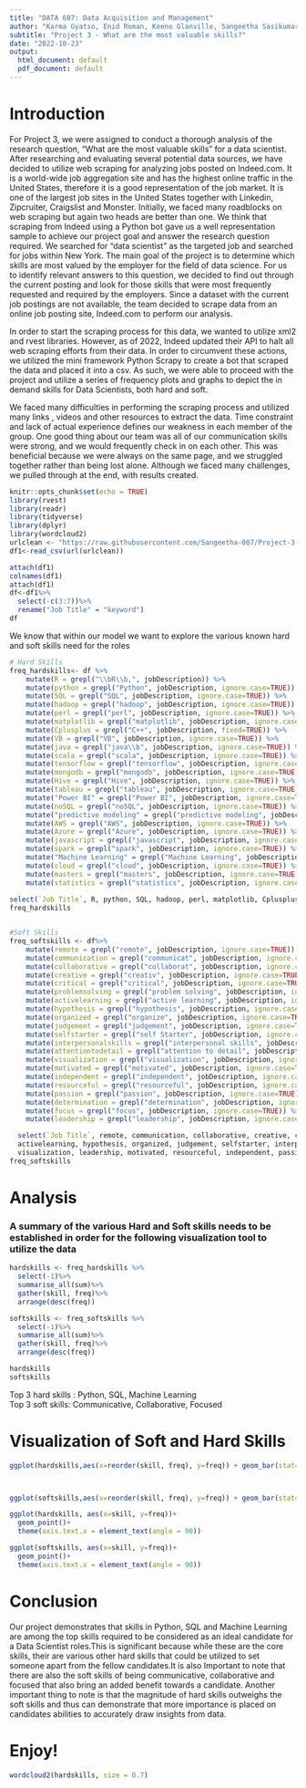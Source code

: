 ```yaml
---
title: "DATA 607: Data Acquisition and Management"
author: "Karma Gyatso, Enid Roman, Keeno Glanville, Sangeetha Sasikumar, Melvin Matanos"
subtitle: "Project 3 - What are the most valuable skills?"
date: "2022-10-23"
output:
  html_document: default
  pdf_document: default
---
```


# Introduction

For Project 3, we were assigned to conduct a thorough analysis of the research question, "What are the most valuable skills" for a data scientist. After researching and evaluating several potential data sources, we have decided to utilize web scraping for analyzing jobs posted on Indeed.com. It is a world-wide job aggregation site and has the highest online traffic in the United States, therefore it is a good representation of the job market. It is one  of the largest job sites in the United States together with Linkedin, Zipcruiter, Craigslist and Monster. Initially, we faced many roadblocks on web scraping but again two heads are better than one. We think that scraping from Indeed using a Python bot gave us a well representation sample to achieve our project goal and answer the research question required. We searched for “data scientist” as the targeted job and searched for jobs within New York. The main goal of the project is to determine which skills are most valued by the employer for the field of data science. For us to identify relevant answers to this question, we decided to find out through the current posting and look for those skills that were most frequently requested and required by the employers. Since a dataset with the current job postings are not available, the team decided to scrape data from an online job posting site, Indeed.com to perform our analysis.

In order to start the scraping process for this data, we wanted to utilize xml2 and rvest libraries.  However, as of 2022, Indeed updated their API to halt all web scraping efforts from their data. In order to circumvent these actions, we utilized the mini framework Python Scrapy to create a bot that scraped the data and placed it into a csv. As such, we were able to proceed with the project and utilize a series of frequency plots and graphs to depict the in demand skills for Data Scientists, both hard and soft.

We faced many difficulties in performing the scraping process and utilized many links , videos and other resources to extract the data. Time constraint and lack of actual experience defines our weakness in each member of the group. One good thing about our team was all of our communication skills were strong, and we would frequently check in on each other. This was beneficial because we were always on the same page, and we struggled together rather than being lost alone. Although we faced many challenges, we pulled through at the end, with results created. 


```r
knitr::opts_chunk$set(echo = TRUE)
library(rvest)
library(readr)
library(tidyverse)
library(dplyr)
library(wordcloud2)
urlclean <- "https://raw.githubusercontent.com/Sangeetha-007/Project-3-607/main/test2.csv"
df1<-read_csv(url(urlclean))

attach(df1)
colnames(df1)
attach(df1)
df<-df1%>%
  select(-c(3:7))%>%
  rename("Job Title" = "keyword")
df
```

We know that within our model we want to explore the various known hard and soft skills need for the roles

```r
# Hard Skills
freq_hardskills<- df %>%
    mutate(R = grepl("\\bR\\b,", jobDescription)) %>%
    mutate(python = grepl("Python", jobDescription, ignore.case=TRUE)) %>%
    mutate(SQL = grepl("SQL", jobDescription, ignore.case=TRUE)) %>%
    mutate(hadoop = grepl("hadoop", jobDescription, ignore.case=TRUE)) %>%
    mutate(perl = grepl("perl", jobDescription, ignore.case=TRUE)) %>%
    mutate(matplotlib = grepl("matplotlib", jobDescription, ignore.case=TRUE)) %>%
    mutate(Cplusplus = grepl("C++", jobDescription, fixed=TRUE)) %>%
    mutate(VB = grepl("VB", jobDescription, ignore.case=TRUE)) %>%
    mutate(java = grepl("java\\b", jobDescription, ignore.case=TRUE)) %>%
    mutate(scala = grepl("scala", jobDescription, ignore.case=TRUE)) %>%
    mutate(tensorflow = grepl("tensorflow", jobDescription, ignore.case=TRUE)) %>%
    mutate(mongodb = grepl("mongodb", jobDescription, ignore.case=TRUE)) %>%
    mutate(Hive = grepl("Hive", jobDescription, ignore.case=TRUE)) %>%
    mutate(tableau = grepl("tableau", jobDescription, ignore.case=TRUE)) %>%
    mutate("Power BI" = grepl("Power BI", jobDescription, ignore.case=TRUE)) %>%
    mutate(noSQL = grepl("noSQL", jobDescription, ignore.case=TRUE)) %>%
    mutate("predictive modeling" = grepl("predictive modeling", jobDescription, ignore.case=TRUE)) %>%
    mutate(AWS = grepl("AWS", jobDescription, ignore.case=TRUE)) %>%
    mutate(Azure = grepl("Azure", jobDescription, ignore.case=TRUE)) %>%
    mutate(javascript = grepl("javascript", jobDescription, ignore.case=TRUE)) %>%
    mutate(spark = grepl("spark", jobDescription, ignore.case=TRUE)) %>%
    mutate("Machine Learning" = grepl("Machine Learning", jobDescription, ignore.case=TRUE)) %>%
    mutate(cloud = grepl("cloud", jobDescription, ignore.case=TRUE)) %>%
    mutate(masters = grepl("masters", jobDescription, ignore.case=TRUE)) %>%
    mutate(statistics = grepl("statistics", jobDescription, ignore.case=TRUE)) %>%
  
select(`Job Title`, R, python, SQL, hadoop, perl, matplotlib, Cplusplus, VB, java, "Machine Learning", scala, tensorflow, mongodb, javascript, spark, Hive, tableau, "Power BI", noSQL,"predictive modeling", AWS, Azure, cloud, masters, statistics)
freq_hardskills


#Soft Skills
freq_softskills <- df%>%
    mutate(remote = grepl("remote", jobDescription, ignore.case=TRUE)) %>%
    mutate(communication = grepl("communicat", jobDescription, ignore.case=TRUE)) %>%
    mutate(collaborative = grepl("collaborat", jobDescription, ignore.case=TRUE)) %>%
    mutate(creative = grepl("creativ", jobDescription, ignore.case=TRUE)) %>%
    mutate(critical = grepl("critical", jobDescription, ignore.case=TRUE)) %>%
    mutate(problemsolving = grepl("problem solving", jobDescription, ignore.case=TRUE)) %>%
    mutate(activelearning = grepl("active learning", jobDescription, ignore.case=TRUE)) %>%
    mutate(hypothesis = grepl("hypothesis", jobDescription, ignore.case=TRUE)) %>%
    mutate(organized = grepl("organize", jobDescription, ignore.case=TRUE)) %>%
    mutate(judgement = grepl("judgement", jobDescription, ignore.case=TRUE)) %>%
    mutate(selfstarter = grepl("self Starter", jobDescription, ignore.case=TRUE)) %>%
    mutate(interpersonalskills = grepl("interpersonal skills", jobDescription, ignore.case=TRUE)) %>%
    mutate(attentiontodetail = grepl("attention to detail", jobDescription, ignore.case=TRUE)) %>%
    mutate(visualization = grepl("visualization", jobDescription, ignore.case=TRUE)) %>%
    mutate(motivated = grepl("motivated", jobDescription, ignore.case=TRUE)) %>%
    mutate(independent = grepl("independent", jobDescription, ignore.case=TRUE)) %>%
    mutate(resourceful = grepl("resourceful", jobDescription, ignore.case=TRUE)) %>%
    mutate(passion = grepl("passion", jobDescription, ignore.case=TRUE)) %>%
    mutate(determination = grepl("determination", jobDescription, ignore.case=TRUE)) %>%
    mutate(focus = grepl("focus", jobDescription, ignore.case=TRUE)) %>%
    mutate(leadership = grepl("leadership", jobDescription, ignore.case=TRUE)) %>%

  select(`Job Title`, remote, communication, collaborative, creative, critical, problemsolving, 
  activelearning, hypothesis, organized, judgement, selfstarter, interpersonalskills, attentiontodetail, 
  visualization, leadership, motivated, resourceful, independent, passion, determination, focus)
freq_softskills
```


# Analysis
### A summary of the various Hard and Soft skills needs to be established in order for the following visualization tool to utilize the data
```r
hardskills <- freq_hardskills %>%
  select(-1)%>%
  summarise_all(sum)%>%
  gather(skill, freq)%>%
  arrange(desc(freq))

softskills <- freq_softskills %>%
  select(-1)%>%
  summarise_all(sum)%>%
  gather(skill, freq)%>%
  arrange(desc(freq))

hardskills
softskills

```
  Top 3 hard skills : Python, SQL, Machine Learning    
  Top 3 soft skills: Communicative, Collaborative, Focused



# Visualization of Soft and Hard Skills

```r

ggplot(hardskills,aes(x=reorder(skill, freq), y=freq)) + geom_bar(stat='identity',fill="blue") + xlab('') + ylab('Frequency') + labs(title='Hard Skills') + coord_flip() + theme_minimal()



ggplot(softskills,aes(x=reorder(skill, freq), y=freq)) + geom_bar(stat='identity',fill="purple") + xlab('') + ylab('Frequency') + labs(title='Soft Skills') + coord_flip() + theme_minimal()

```



```r
ggplot(hardskills, aes(x=skill, y=freq))+
  geom_point()+
  theme(axis.text.x = element_text(angle = 90))

ggplot(softskills, aes(x=skill, y=freq))+
  geom_point()+
  theme(axis.text.x = element_text(angle = 90))

```


# Conclusion


Our project demonstrates that skills in Python, SQL and Machine Learning are among the top skills required to be considered as an ideal candidate for a Data Scientist roles.This is significant because while these are the core skills, their are various other hard skills that could be utilized to set someone apart from the fellow candidates.It is also Important to note that there are also the soft skills of being communicative, collaborative and focused that also bring an added benefit towards a candidate. Another important thing to note is that the magnitude of hard skills outweighs
the soft skills and thus can demonstrate that more importance is placed on candidates abilities to accurately draw insights from data.


# Enjoy!

```r
wordcloud2(hardskills, size = 0.7)
```


















































